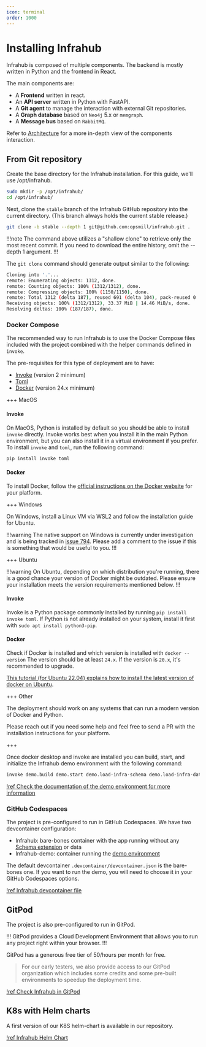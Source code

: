 ```yaml
---
icon: terminal
order: 1000
---
```

# Installing Infrahub

Infrahub is composed of multiple components. The backend is mostly written in Python and the frontend in React.

The main components are:

- A **Frontend** written in react.
- An **API server** written in Python with FastAPI.
- A **Git agent** to manage the interaction with external Git repositories.
- A **Graph database** based on `Neo4j` 5.x or `memgraph`.
- A **Message bus** based on `RabbitMQ`.

Refer to [Architecture](/topics/architecture) for a more in-depth view of the components interaction.

## From Git repository

Create the base directory for the Infrahub installation. For this guide, we'll use /opt/infrahub.

```sh
sudo mkdir -p /opt/infrahub/
cd /opt/infrahub/
```

Next, clone the `stable` branch of the Infrahub GitHub repository into the current directory. (This branch always holds the current stable release.)

```sh
git clone -b stable --depth 1 git@github.com:opsmill/infrahub.git .
```

!!!note
The command above utilizes a "shallow clone" to retrieve only the most recent commit. If you need to download the entire history, omit the --depth 1 argument.
!!!

The `git clone` command should generate output similar to the following:

```sh
Cloning into '.'...
remote: Enumerating objects: 1312, done.
remote: Counting objects: 100% (1312/1312), done.
remote: Compressing objects: 100% (1150/1150), done.
remote: Total 1312 (delta 187), reused 691 (delta 104), pack-reused 0
Receiving objects: 100% (1312/1312), 33.37 MiB | 14.46 MiB/s, done.
Resolving deltas: 100% (187/187), done.
```

### Docker Compose

The recommended way to run Infrahub is to use the Docker Compose files included with the project combined with the helper commands defined in `invoke`.

The pre-requisites for this type of deployment are to have:

- [Invoke](https://www.pyinvoke.org) (version 2 minimum)
- [Toml](https://toml.io/en/)
- [Docker](https://docs.docker.com/engine/install/) (version 24.x minimum)

+++ MacOS

#### Invoke

On MacOS, Python is installed by default so you should be able to install `invoke` directly.
Invoke works best when you install it in the main Python environment, but you can also install it in a virtual environment if you prefer. To install `invoke` and `toml`, run the following command:

```sh
pip install invoke toml
```

#### Docker

To install Docker, follow the [official instructions on the Docker website](https://docs.docker.com/desktop/install/mac-install/) for your platform.

+++ Windows

On Windows, install a Linux VM via WSL2 and follow the installation guide for Ubuntu.

!!!warning
The native support on Windows is currently under investigation and is being tracked in [issue 794](https://github.com/opsmill/infrahub/issues/794).
Please add a comment to the issue if this is something that would be useful to you.
!!!

+++ Ubuntu

!!!warning
On Ubuntu, depending on which distribution you're running, there is a good chance your version of Docker might be outdated. Please ensure your installation meets the version requirements mentioned below.
!!!

#### Invoke

Invoke is a Python package commonly installed by running `pip install invoke toml`.
If Python is not already installed on your system, install it first with `sudo apt install python3-pip`.

#### Docker

Check if Docker is installed and which version is installed with `docker --version`
The version should be at least `24.x`. If the version is `20.x`, it's recommended to upgrade.

[This tutorial (for Ubuntu 22.04) explains how to install the latest version of docker on Ubuntu](https://www.digitalocean.com/community/tutorials/how-to-install-and-use-docker-on-ubuntu-22-04).

+++ Other

The deployment should work on any systems that can run a modern version of Docker and Python.

Please reach out if you need some help and feel free to send a PR with the installation instructions for your platform.

+++

Once docker desktop and invoke are installed you can build, start, and initialize the Infrahub demo environment with the following command:

```sh
invoke demo.build demo.start demo.load-infra-schema demo.load-infra-data
```

[!ref Check the documentation of the demo environment for more information](/topics/local-demo-environment.mdx)

<!-- vale off -->
### GitHub Codespaces
<!-- vale on -->
The project is pre-configured to run in GitHub Codespaces. We have two devcontainer configuration:

- Infrahub: bare-bones container with the app running without any [Schema extension](/tutorials/getting-started/schema) or data
- Infrahub-demo: container running the [demo environment](/topics/local-demo-environment.mdx)

The default devcontainer `.devcontainer/devcontainer.json` is the bare-bones one. If you want to run the demo, you will need to choose it in your GitHub Codespaces options.

[!ref Infrahub devcontainer file](https://github.com/opsmill/infrahub/tree/stable/.devcontainer/devcontainer.json)

## GitPod

The project is also pre-configured to run in GitPod.

!!!
GitPod provides a Cloud Development Environment that allows you to run any project right within your browser.
!!!

GitPod has a generous free tier of 50/hours per month for free.
> For our early testers, we also provide access to our GitPod organization which includes some credits and some pre-built environments to speedup the deployment time.

[!ref Check Infrahub in GitPod](https://gitpod.io/#/github.com/opsmill/infrahub)

## K8s with Helm charts

A first version of our K8S helm-chart is available in our repository.

[!ref Infrahub Helm Chart](https://github.com/opsmill/infrahub/tree/stable/helm)
